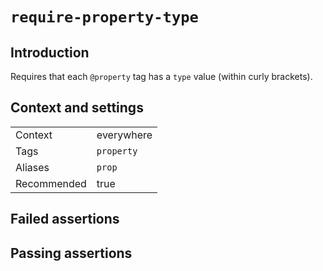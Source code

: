 # `require-property-type`

## Introduction

Requires that each `@property` tag has a `type` value (within curly brackets).

## Context and settings

|||
|---|---|
|Context|everywhere|
|Tags|`property`|
|Aliases|`prop`|
|Recommended|true|


## Failed assertions

<Assertions rule="requirePropertyType" />

## Passing assertions

<Assertions rule="requirePropertyType" passing />
